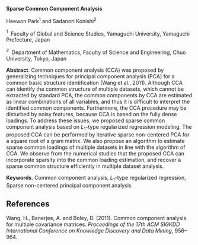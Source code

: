 <span>**Sparse Common Component Analysis**</span>

Heewon Park$^1$ and Sadanori Konishi$^2$

$^1 \;$ Faculty of Global and Science Studies, Yamaguchi University,
Yamaguchi Prefecture, Japan

$^2 \;$ Department of Mathematics, Faculty of Science and Engineering,
Chuo University, Tokyo, Japan

<span>**Abstract**</span>. Common component analysis (CCA) was proposed
by generalizing techniques for principal component analysis (PCA) for a
common basic structure identification (Wang et al., 2011). Although CCA
can identify the common structure of multiple datasets, which cannot be
extracted by standard PCA, the common components by CCA are estimated as
linear combinations of all variables, and thus it is difficult to
interpret the identified common components. Furthermore, the CCA
procedure may be disturbed by noisy features, because CCA is based on
the fully dense loadings. To address these issues, we proposed sparse
common component analysis based on $L_{1}$-type regularized regression
modeling. The proposed CCA can be performed by iterative sparse
non-centered PCA for a square root of a gram matrix. We also propose an
algorithm to estimate sparse common loadings of multiple datasets in
line with the algorithm of CCA. We observe from the numerical studies
that the proposed CCA can incorporate sparsity into the common loading
estimation, and recover a sparse common structure efficiently in
multiple dataset analysis.

<span>**Keywords**</span>. Common component analysis, $L_{1}$-type
regularized regression, Sparse non-centered principal component analysis

References {#references .unnumbered}
----------

Wang, H., Banerjee, A. and Boley, D. (2011). Common component analysis
for multiple covariance matrices. *Proceedings of the 17th ACM SIGKDD
International Conference on Knowledge Discovery and Data Mining*,
956–964.
